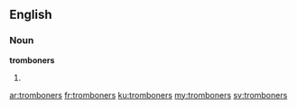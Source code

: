 ==English==

===Noun===
'''tromboners'''

# {{plural of|[[tromboner]]}}

[[ar:tromboners]]
[[fr:tromboners]]
[[ku:tromboners]]
[[my:tromboners]]
[[sv:tromboners]]